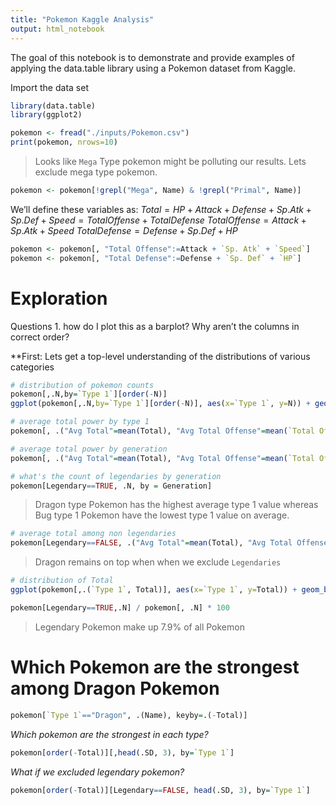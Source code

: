 ```yaml
---
title: "Pokemon Kaggle Analysis"
output: html_notebook
---
```


The goal of this notebook is to demonstrate and provide examples of applying the data.table library using a Pokemon dataset from Kaggle.

Import the data set

```r
library(data.table)
library(ggplot2)
```

```r
pokemon <- fread("./inputs/Pokemon.csv")
print(pokemon, nrows=10)
```

> Looks like `Mega` Type pokemon might be polluting our results. Lets exclude mega type pokemon.

```r
pokemon <- pokemon[!grepl("Mega", Name) & !grepl("Primal", Name)]
```

We'll define these variables as:
$Total = HP + Attack + Defense + Sp. Atk + Sp. Def + Speed = Total Offense + Total Defense$
$Total Offense = Attack + Sp. Atk + Speed$
$Total Defense = Defense + Sp. Def + HP$

```r
pokemon <- pokemon[, "Total Offense":=Attack + `Sp. Atk` + `Speed`]
pokemon <- pokemon[, "Total Defense":=Defense + `Sp. Def` + `HP`]
```

# Exploration

Questions
1. how do I plot this as a barplot? Why aren't the columns in correct order?

**First: Lets get a top-level understanding of the distributions of various categories

```r
# distribution of pokemon counts
pokemon[,.N,by=`Type 1`][order(-N)]
ggplot(pokemon[,.N,by=`Type 1`][order(-N)], aes(x=`Type 1`, y=N)) + geom_bar(stat="identity")
```


```r
# average total power by type 1
pokemon[, .("Avg Total"=mean(Total), "Avg Total Offense"=mean(`Total Offense`), "Avg Total Defense"=mean(`Total Defense`)), by = `Type 1`][order(-`Avg Total`)]

# average total power by generation
pokemon[, .("Avg Total"=mean(Total), "Avg Total Offense"=mean(`Total Offense`), "Avg Total Defense"=mean(`Total Defense`)), by = Generation][order(-`Avg Total`)]

# what's the count of legendaries by generation
pokemon[Legendary==TRUE, .N, by = Generation]
```

> Dragon type Pokemon has the highest average type 1 value whereas Bug type 1 Pokemon have the lowest type 1 value on average.

```r
# average total among non legendaries
pokemon[Legendary==FALSE, .("Avg Total"=mean(Total), "Avg Total Offense"=mean(`Total Offense`), "Avg Total Defense"=mean(`Total Defense`)), by = `Type 1`][order(-`Avg Total`)]
```

> Dragon remains on top when when we exclude `Legendaries`

```r
# distribution of Total
ggplot(pokemon[,.(`Type 1`, Total)], aes(x=`Type 1`, y=Total)) + geom_boxplot()
```

```r
pokemon[Legendary==TRUE,.N] / pokemon[, .N] * 100
```

> Legendary Pokemon make up 7.9% of all Pokemon

# Which Pokemon are the strongest among Dragon Pokemon

```r
pokemon[`Type 1`=="Dragon", .(Name), keyby=.(-Total)]
```

*Which pokemon are the strongest in each type?*
```r
pokemon[order(-Total)][,head(.SD, 3), by=`Type 1`]
```

*What if we excluded legendary pokemon?*
```r
pokemon[order(-Total)][Legendary==FALSE, head(.SD, 3), by=`Type 1`]
```
